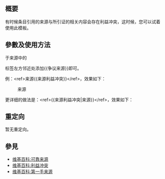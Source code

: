 <includeonly><!-- 在這裡加入模板的保護標識 --></includeonly><noinclude>{{Documentation subpage}}</noinclude>
<!-- 在本行下編輯模板說明 -->
== 概要 ==
有时候条目引用的来源与所引证的相关内容会存在利益冲突，这时候，您可以试着使用此模板。

== 參數及使用方法 ==
于来源中的</ref>标签左方邻近处添加<nowiki>{{争议来源}}</nowiki>即可。

例：<nowiki><ref>来源{{来源利益冲突}}</ref></nowiki>，效果如下：
:来源{{来源利益冲突}}

更详细的做法是：<nowiki><ref>{{来源利益冲突|来源}}</ref></nowiki>，效果如下：
:{{来源利益冲突|来源}}

== 重定向 ==
暂无重定向。

== 參見 ==
*[[维基百科:可靠来源]]
*[[维基百科:利益冲突]]
*[[维基百科:第一手来源]]

{{内联标签}}

<includeonly>{{sandbox other||
<!-- 本行下加入模板的分類，跨維基連結加入Wikidata（參見[[Wikipedia:Wikidata]]） -->

}}</includeonly>